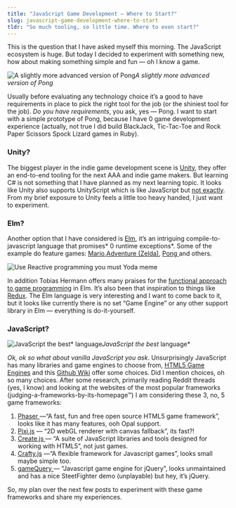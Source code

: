 ```yaml
---
title: "JavaScript Game Development — Where to Start?"
slug: javascript-game-development-where-to-start
tldr: "So much tooling, so little time. Where to even start?"
---
```


This is the question that I have asked myself this morning. The JavaScript ecosystem is huge. But today I decided to experiment with something new, how about making something simple and fun — oh I know a game.

![A slightly more advanced version of Pong](./images/pong.gif)*A slightly more advanced version of Pong*

Usually before evaluating any technology choice it’s a good to have requirements in place to pick the right tool for the job (or the shiniest tool for the job). *Do you have requirements*, you ask, yes — Pong. I want to start with a simple prototype of Pong, because I have 0 game development experience (actually, not true I did build BlackJack, Tic-Tac-Toe and Rock Paper Scissors Spock Lizard games in Ruby).

### Unity?

The biggest player in the indie game development scene is [Unity](https://unity3d.com/unity), they offer an end-to-end tooling for the next AAA and indie game makers. But learning C# is not something that I have planned as my next learning topic. It looks like Unity also supports UnityScript which is like JavaScript but [not exactly](http://wiki.unity3d.com/index.php/UnityScript_versus_JavaScript). From my brief exposure to Unity feels a little too heavy handed, I just want to experiment.

### Elm?

Another option that I have considered is [Elm](http://elm-lang.org/), it’s an intriguing compile-to-javascript language that promises* 0 runtime exceptions*. Some of the example do feature games: [Mario](http://elm-lang.org/examples/mario),[Adventure (Zelda)](http://elm-lang.org/examples/adventure), [Pong ](http://elm-lang.org/examples/pong)and others.

![Use Reactive programming you must Yoda meme](./images/reactive-programming.jpg)

In addition Tobias Hermann offers many praises for the [functional approach to game programming](https://github.com/Dobiasd/articles/blob/master/switching_from_imperative_to_functional_programming_with_games_in_Elm.md) in Elm. It’s also been that inspiration to things like [Redux](http://redux.js.org/). The Elm language is very interesting and I want to come back to it, but it looks like currently there is no set “Game Engine” or any other support library in Elm — everything is do-it-yourself.

### JavaScript?

![JavaScript the best* language](./images/blame-javascript.jpg)*JavaScript the best* language*

*Ok, ok so what about vanilla JavaScript you ask*. Unsurprisingly JavaScript has many libraries and game engines to choose from, [HTML5 Game Engines](http://html5gameengine.com/) and this [Github Wiki](https://github.com/bebraw/jswiki/wiki/Game-Engines) offer some choices. Did I mention choices, oh so many choices. After some research, primarily reading Reddit threads (yes, I know) and looking at the websites of the most popular frameworks (judging-a-frameworks-by-its-homepage™) I am considering these 3, no, 5 game frameworks:

1. [Phaser ](http://phaser.io/)—“A fast, fun and free open source HTML5 game framework”, looks like it has many features, ooh Opal support.
2. [Pixi.js](http://www.pixijs.com/) — “2D webGL renderer with canvas fallback”, its fast?!
3. [Create.js ](http://createjs.com/)— “A suite of JavaScript libraries and tools designed for working with HTML5”, not just games.
4. [Crafty.js](http://craftyjs.com/) —“A flexible framework for Javascript games”, looks small maybe simple too.
5. [gameQuery ](http://gamequeryjs.com/)— “Javascript game engine for jQuery”, looks unmaintained and has a nice SteetFighter demo (unplayable) but hey, it’s jQuery.

So, my plan over the next few posts to experiment with these game frameworks and share my experiences.
